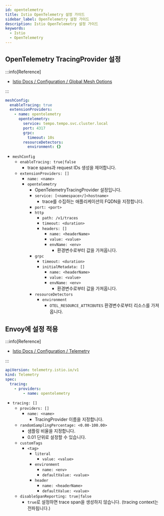 ```yaml
---
id: opentelemetry
title: Istio OpenTelemetry 설정 가이드
sidebar_label: OpenTelemetry 설정 가이드
description: Istio OpenTelemetry 설정 가이드
keywords:
  - Istio
  - OpenTelemetry
---
```


## OpenTelemetry TracingProvider 설정

:::info[Reference]

- [Istio Docs / Configuration / Global Mesh Options](https://istio.io/latest/docs/reference/config/istio.mesh.v1alpha1)

:::

```yaml title="istiod-values.yaml"
meshConfig:
  enableTracing: true
  extensionProviders:
    - name: opentelemetry
      opentelemetry:
        service: tempo.tempo.svc.cluster.local
        port: 4317
        grpc:
          timeout: 10s
        resourceDetectors:
          environment: {}
```

- `meshConfig`
  - `enableTracing: true|false`
    - trace spans과 request IDs 생성을 제어합니다.
  - `extensionProviders: []`
    - `name: <name>`
    - `opentelemetry`
      - OpenTelemetryTracingProvider 설정입니다.
      - `service: [<namespace>/]<hostname>`
        - trace를 수집하는 애플리케이션의 FQDN을 지정합니다.
      - `port: <port>`
      - `http`
        - `path: /v1/traces`
        - `timeout: <duration>`
        - `headers: []`
          - `name: <headerName>`
          - `value: <value>`
          - `envName: <env>`
            - 환경변수로부터 값을 가져옵니다.
      - `grpc`
        - `timeout: <duration>`
        - `initialMetadata: []`
          - `name: <headerName>`
          - `value: <value>`
          - `envName: <env>`
            - 환경변수로부터 값을 가져옵니다.
      - `resourceDetectors`
        - `environment`
          - `OTEL_RESOURCE_ATTRIBUTES` 환경변수로부터 리소스를 가져옵니다.

## Envoy에 설정 적용

:::info[Reference]

- [Istio Docs / Configuration / Telemetry](https://istio.io/latest/docs/reference/config/telemetry/)

:::

```yaml
apiVersion: telemetry.istio.io/v1
kind: Telemetry
spec:
  tracing:
    - providers:
        - name: opentelemetry
```

- `tracing: []`
  - `providers: []`
    - `name: <name>`
      - TracingProvider 이름을 지정합니다.
  - `randomSamplingPercentage: <0.00-100.00>`
    - 샘플링 비율을 지정합니다.
    - 0.01 단위로 설정할 수 있습니다.
  - `customTags`
    - `<tag>`
      - `literal`
        - `value: <value>`
      - `environment`
        - `name: <env>`
        - `defaultValue: <value>`
      - `header`
        - `name: <headerName>`
        - `defaultValue: <value>`
  - `disableSpanReporting: true|false`
    - `true`로 설정하면 trace span을 생성하지 않습니다. (tracing context는 전파됩니다.)
